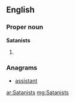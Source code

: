 {{also|sātanists}}
==English==

===Proper noun===
'''Satanists'''

# {{plural of|Satanist}}

===Anagrams===
* [[assistant#English|assistant]]

[[ar:Satanists]]
[[mg:Satanists]]